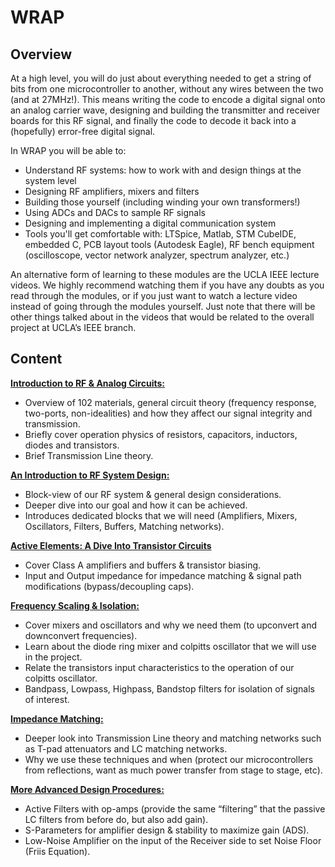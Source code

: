 
# WRAP

## Overview

At a high level, you will do just about everything needed to get a string of bits from one microcontroller to another, without any wires between the two (and at 27MHz!). This means writing the code to encode a digital signal onto an analog carrier wave, designing and building the transmitter and receiver boards for this RF signal, and finally the code to decode it back into a (hopefully) error-free digital signal.

In WRAP you will be able to:

- Understand RF systems: how to work with and design things at the system level
- Designing RF amplifiers, mixers and filters
- Building those yourself (including winding your own transformers!)
- Using ADCs and DACs to sample RF signals
- Designing and implementing a digital communication system
- Tools you'll get comfortable with: LTSpice, Matlab, STM CubeIDE, embedded C, PCB layout tools (Autodesk Eagle), RF bench equipment (oscilloscope, vector network analyzer, spectrum analyzer, etc.)

An alternative form of learning to these modules are the UCLA IEEE lecture videos. We highly recommend watching them if you have any doubts as you read through the modules, or if you just want to watch a lecture video instead of going through the modules yourself. Just note that there will be other things talked about in the videos that would be related to the overall project at UCLA’s IEEE branch.

<DocCardList />

## Content

**<ins>Introduction to RF & Analog Circuits:</ins>**

- Overview of 102 materials, general circuit theory (frequency response, two-ports, non-idealities) and how they affect our signal integrity and transmission.
- Briefly cover operation physics of resistors, capacitors, inductors, diodes and transistors.
- Brief Transmission Line theory.

**<ins>An Introduction to RF System Design:</ins>**

- Block-view of our RF system & general design considerations.
- Deeper dive into our goal and how it can be achieved.
- Introduces dedicated blocks that we will need (Amplifiers, Mixers, Oscillators, Filters, Buffers, Matching networks).

**<ins>Active Elements: A Dive Into Transistor Circuits</ins>**

- Cover Class A amplifiers and buffers & transistor biasing.
- Input and Output impedance for impedance matching & signal path modifications (bypass/decoupling caps).

**<ins>Frequency Scaling & Isolation:</ins>**

- Cover mixers and oscillators and why we need them (to upconvert and downconvert frequencies).
- Learn about the diode ring mixer and colpitts oscillator that we will use in the project.
- Relate the transistors input characteristics to the operation of our colpitts oscillator.
- Bandpass, Lowpass, Highpass, Bandstop filters for isolation of signals of interest.

**<ins>Impedance Matching:</ins>**

- Deeper look into Transmission Line theory and matching networks such as T-pad attenuators and LC matching networks.
- Why we use these techniques and when (protect our microcontrollers from reflections, want as much power transfer from stage to stage, etc).

**<ins>More Advanced Design Procedures:</ins>**

- Active Filters with op-amps (provide the same “filtering” that the passive LC filters from before do, but also add gain).
- S-Parameters for amplifier design & stability to maximize gain (ADS).
- Low-Noise Amplifier on the input of the Receiver side to set Noise Floor (Friis Equation).
